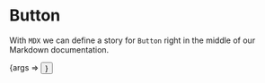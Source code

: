
<Meta title='template/Button' component={Button} />

# Button

With `MDX` we can define a story for `Button` right in the middle of our
Markdown documentation.

<Canvas>
  <Story
    name='Regular'
    args={{
      label: 'This is a Button',
      onClick: action('clicked')
    }}
  >
    {args => <Button {...args} />}
  </Story>
</Canvas>
